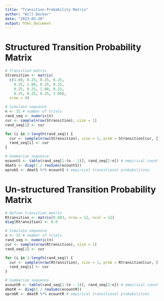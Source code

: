 ```yaml
---
title: "Transition Probability Matrix"
author: "Will Decker"
date: "2023-03-20"
output: html_document
---
```


# Structured Transition Probability Matrix
```r
# Transition matrix
Stransition <- matrix(
  c(1.00, 0.25, 0.25, 0.25,
    0.25, 1.00, 0.25, 0.25,
    0.25, 0.25, 1.00, 0.25,
    0.25, 0.25, 0.25, 1.00), 
  nrow = 4)

# Simulate sequence
n <- 32 # number of trials
rand_seq <- numeric(n)
cur <- sample(nrow(Stransition), size = 1)
rand_seq[1] <- cur

for (i in 2:length(rand_seq)) {
  cur <- sample(nrow(Stransition), size = 1, prob = Stransition[cur, ])
  rand_seq[i] <- cur
}

# Summarize sequence
ecountS <- table(rand_seq[1:(n - 1)], rand_seq[2:n]) # empirical count of transitions
dmatS <- diag(1 / rowSums(ecountS))
eprobS <- dmatS %*% ecountS # empirical transitional probabilities

```

# Un-structured Transition Probability Matrix
```r
# Define transition matrix
Rtransition <- matrix(0.083, nrow = 12, ncol = 12)
diag(Rtransition) <- 0.0

# Simulate sequence
n <- 32 # number of trials
rand_seq <- numeric(n)
cur <- sample(nrow(Rtransition), size = 1)
rand_seq[1] <- cur

for (i in 2:length(rand_seq)) {
  cur <- sample(nrow(Rtransition), size = 1, prob = Rtransition[cur, ])
  rand_seq[i] <- cur
}

# Summarize sequence
ecountR <- table(rand_seq[1:(n - 1)], rand_seq[2:n]) # empirical count of transitions
dmatR <- diag(1 / rowSums(ecountR))
eprobR <- dmatR %*% ecountR # empirical transitional probabilities

```



